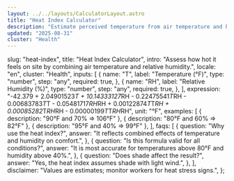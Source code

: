```yaml
---
layout: ../../layouts/CalculatorLayout.astro
title: "Heat Index Calculator"
description: "Estimate perceived temperature from air temperature and humidity."
updated: "2025-08-31"
cluster: "Health"
---
```



  slug: "heat-index",
  title: "Heat Index Calculator",
  intro:
    "Assess how hot it feels on site by combining air temperature and relative humidity.",
  locale: "en",
  cluster: "Health",
  inputs: [
    {
      name: "T",
      label: "Temperature (°F)",
      type: "number",
      step: "any",
      required: true,
    },
    {
      name: "RH",
      label: "Relative Humidity (%)",
      type: "number",
      step: "any",
      required: true,
    },
  ],
  expression:
    "-42.379 + 2.04901523*T + 10.14333127*RH - 0.22475541*T*RH - 0.00683783*T*T - 0.05481717*RH*RH + 0.00122874*T*T*RH + 0.00085282*T*RH*RH - 0.00000199*T*T*RH*RH",
  unit: "°F",
  examples: [
    { description: "90°F and 70% ⇒ 106°F" },
    { description: "80°F and 60% ⇒ 82°F" },
    { description: "95°F and 40% ⇒ 99°F" },
  ],
  faqs: [
    {
      question: "Why use the heat index?",
      answer:
        "It reflects combined effects of temperature and humidity on comfort.",
    },
    {
      question: "Is this formula valid for all conditions?",
      answer:
        "It is most accurate for temperatures above 80°F and humidity above 40%.",
    },
    {
      question: "Does shade affect the result?",
      answer: "Yes, the heat index assumes shade with light wind.",
    },
  ],
  disclaimer: "Values are estimates; monitor workers for heat stress signs.",
};

<Calculator schema={schema} />
